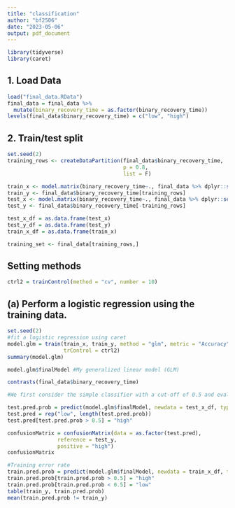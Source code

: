 ```yaml
---
title: "classification"
author: "bf2506"
date: "2023-05-06"
output: pdf_document
---
```

```r
library(tidyverse)
library(caret)
```

## 1. Load Data
```r
load("final_data.RData")
final_data = final_data %>% 
  mutate(binary_recovery_time = as.factor(binary_recovery_time))
levels(final_data$binary_recovery_time) = c("low", "high")
```

## 2. Train/test split
```r
set.seed(2)
training_rows <- createDataPartition(final_data$binary_recovery_time,
                                     p = 0.8,
                                     list = F)
```

```r
train_x <- model.matrix(binary_recovery_time~., final_data %>% dplyr::select(-id, -recovery_time))[training_rows,-1]
train_y <- final_data$binary_recovery_time[training_rows]
test_x <- model.matrix(binary_recovery_time~., final_data %>% dplyr::select(-id, -recovery_time))[-training_rows,-1]
test_y <- final_data$binary_recovery_time[-training_rows]

test_x_df = as.data.frame(test_x)
test_y_df = as.data.frame(test_y)
train_x_df = as.data.frame(train_x)
```

```r
training_set <- final_data[training_rows,]
```

## Setting methods
```r
ctrl2 = trainControl(method = "cv", number = 10)
```

## (a) Perform a logistic regression using the training data.
```r
set.seed(2)
#fit a logistic regression using caret
model.glm = train(train_x, train_y, method = "glm", metric = "Accuracy",
                  trControl = ctrl2)
summary(model.glm)

model.glm$finalModel #My generalized linear model (GLM)

contrasts(final_data$binary_recovery_time)

#We first consider the simple classifier with a cut-off of 0.5 and evaluate its performance on the test data

test.pred.prob = predict(model.glm$finalModel, newdata = test_x_df, type = "response")
test.pred = rep("low", length(test.pred.prob))
test.pred[test.pred.prob > 0.5] = "high"

confusionMatrix = confusionMatrix(data = as.factor(test.pred), 
                reference = test_y,
                positive = "high")
confusionMatrix

#Training error rate
train.pred.prob = predict(model.glm$finalModel, newdata = train_x_df, type = "response")
train.pred.prob[train.pred.prob > 0.5] = "high"
train.pred.prob[train.pred.prob < 0.5] = "low"
table(train_y, train.pred.prob)
mean(train.pred.prob != train_y)
```



